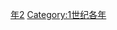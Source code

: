 {{Catnav|頁面分類|历史|歷史時代|年|1世纪各年}}

{{catmore}}
{{Commons category|52}}

[[Category:50年代|年2]]
[[Category:1世纪各年|Category:1世纪各年]]